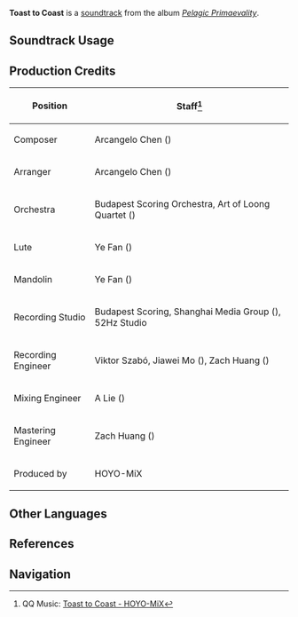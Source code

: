 {{Soundtrack Infobox
|image          = Pelagic Primaevality.png
|album          = Pelagic Primaevality
|disc           = 1
|number         = 03
|featured       =
|featured2      =
|featured3      =
|featured_disc  =
|featured_disc2 =
|featured_disc3 =
|youtube_id     = LE7HEOi8p88
|spotify_id     = 3ndrDXHWjXrGCehl1KDRlT
|previous       = Lumidouce's Repose
|next           = Willow of Sorrow
}}
'''Toast to Coast''' is a [[soundtrack]] from the album ''[[Pelagic Primaevality]]''.

==Soundtrack Usage==
{{Soundtrack Usage
|location = "The Rusty Rudder"
|eventgameplay = Fragrant Fantasy
}}

==Production Credits==
{| class="wikitable"
! Position
! Staff<ref>QQ Music: [https://y.qq.com/n/ryqq/songDetail/004g1s4327n1fc {{zh|醵饮同欢}} Toast to Coast - HOYO-MiX]</ref>
|-
| Composer
| Arcangelo Chen ({{zh|陈子敏}})
|-
| Arranger
| Arcangelo Chen ({{zh|陈子敏}})
|-
| Orchestra
| Budapest Scoring Orchestra, Art of Loong Quartet ({{zh|龙之艺四重奏}})
|-
| Lute
| Ye Fan ({{zh|范晔}})
|-
| Mandolin
| Ye Fan ({{zh|范晔}})
|-
| Recording Studio
| Budapest Scoring, Shanghai Media Group ({{zh|上海广播大厦}}), 52Hz Studio
|-
| Recording Engineer
| Viktor Szabó, Jiawei Mo ({{zh|莫家伟}}), Zach Huang ({{zh|黄巍}})
|-
| Mixing Engineer
| A Lie ({{zh|阿烈}})
|-
| Mastering Engineer
| Zach Huang ({{zh|黄巍}})
|-
| Produced by
| HOYO-MiX
|}
<!--
==Trivia==
-->
==Other Languages==
{{Other Languages
|en      = Toast to Coast
|zhs     = 醵饮同欢
|zhs_rm  = Jùyǐn Tónghuān
|zht     = 醵飲同歡
|zht_rm  = Jùyǐn Tónghuān
|zh_tl   = Gathered for a Merry Drink
|ja      = ザ・ラスティ・ラダーで乾杯
|ja_rm   = Za Rasuti Radaa de Kanpai
|ja_tl   = A Toast at [["The Rusty Rudder"]]
}}

==References==
{{Reflist}}

==Navigation==
{{Soundtrack Navbox|Pelagic Primaevality}}